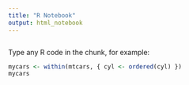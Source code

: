 ```yaml
---
title: "R Notebook"
output: html_notebook
---
```


```r
```

Type any R code in the chunk, for example:
```r
mycars <- within(mtcars, { cyl <- ordered(cyl) })
mycars
```
